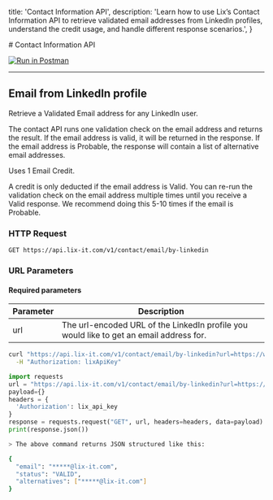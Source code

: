 
  title: 'Contact Information API',
  description:
    'Learn how to use Lix’s Contact Information API to retrieve validated email addresses from LinkedIn profiles, understand the credit usage, and handle different response scenarios.',
}

<HeroPattern />
# Contact Information API


[![Run in Postman](https://run.pstmn.io/button.svg)](https://app.getpostman.com/run-collection/5140183-5c44eafd-a5a9-4326-b2a9-e811426b4d07?action=collection%2Ffork&collection-url=entityId%3D5140183-5c44eafd-a5a9-4326-b2a9-e811426b4d07%26entityType%3Dcollection%26workspaceId%3Dcc78921f-4152-4fc0-9c2f-75ef5c7a5895)

---

<Row>

<Col>

## Email from LinkedIn profile

Retrieve a Validated Email address for any LinkedIn user. 

The contact API runs one validation check on the email address and returns the result. If the email address is valid, it will be returned in the response. If the email address is Probable, the response will contain a list of alternative email addresses.

<Note variant="purple"> Uses 1 Email Credit.</Note>



A credit is only deducted if the email address is Valid. You can re-run the validation check on the email address multiple times until you receive a Valid response. We recommend doing this 5-10 times if the email is Probable.

### HTTP Request

`GET https://api.lix-it.com/v1/contact/email/by-linkedin`

### URL Parameters

#### Required parameters

Parameter | Description
--------- | -----------
url       | The url-encoded URL of the LinkedIn profile you would like to get an email address for.


</Col>

  <Col sticky>

<CodeGroup title="LinkedIn People Search" tag="GET" label="/v1/li/linkedin/search/people">

```bash {{ title: 'Shell' }}
curl "https://api.lix-it.com/v1/contact/email/by-linkedin?url=https://www.linkedin.com/in/alfie-lambert" \
  -H "Authorization: lixApiKey"
```

```python
import requests
url = "https://api.lix-it.com/v1/contact/email/by-linkedin?url=https://www.linkedin.com/in/alfie-lambert"
payload={}
headers = {
  'Authorization': lix_api_key
}
response = requests.request("GET", url, headers=headers, data=payload)
print(response.json())
```

```bash {{ title: 'Returned JSON' }}
> The above command returns JSON structured like this:

{
  "email": "*****@lix-it.com",
  "status": "VALID",
  "alternatives": ["*****@lix-it.com"]
}
```

</CodeGroup>


</Col>

</Row>

